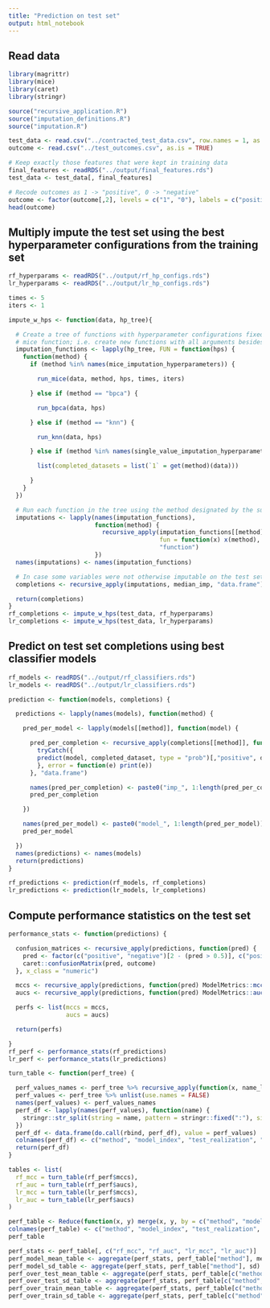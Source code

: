 ```yaml
---
title: "Prediction on test set"
output: html_notebook
---
```


## Read data
```r
library(magrittr)
library(mice)
library(caret)
library(stringr)

source("recursive_application.R")
source("imputation_definitions.R")
source("imputation.R")

test_data <- read.csv("../contracted_test_data.csv", row.names = 1, as.is = TRUE)
outcome <- read.csv("../test_outcomes.csv", as.is = TRUE)

# Keep exactly those features that were kept in training data
final_features <- readRDS("../output/final_features.rds")
test_data <- test_data[, final_features]

# Recode outcomes as 1 -> "positive", 0 -> "negative"
outcome <- factor(outcome[,2], levels = c("1", "0"), labels = c("positive", "negative"))
head(outcome)
```

## Multiply impute the test set using the best hyperparameter configurations from the training set
```r
rf_hyperparams <- readRDS("../output/rf_hp_configs.rds")
lr_hyperparams <- readRDS("../output/lr_hp_configs.rds")

times <- 5
iters <- 1

impute_w_hps <- function(data, hp_tree){

  # Create a tree of functions with hyperparameter configurations fixed by currying the
  # mice function; i.e. create new functions with all arguments besides `method` fixed
  imputation_functions <- lapply(hp_tree, FUN = function(hps) {
    function(method) {
      if (method %in% names(mice_imputation_hyperparameters)) {

        run_mice(data, method, hps, times, iters)

      } else if (method == "bpca") {

        run_bpca(data, hps)

      } else if (method == "knn") {

        run_knn(data, hps)

      } else if (method %in% names(single_value_imputation_hyperparameter_grids)) {

        list(completed_datasets = list(`1` = get(method)(data)))

      }
    }
  })

  # Run each function in the tree using the method designated by the subtree
  imputations <- lapply(names(imputation_functions),
                        function(method) {
                          recursive_apply(imputation_functions[[method]],
                                          fun = function(x) x(method),
                                          "function")
                        })
  names(imputations) <- names(imputation_functions)

  # In case some variables were not otherwise imputable on the test set for whatever reason, run median imputation on them.
  completions <- recursive_apply(imputations, median_imp, "data.frame") %>% lapply(. %>% extract2(1))

  return(completions)
}
rf_completions <- impute_w_hps(test_data, rf_hyperparams)
lr_completions <- impute_w_hps(test_data, lr_hyperparams)
```

## Predict on test set completions using best classifier models
```r
rf_models <- readRDS("../output/rf_classifiers.rds")
lr_models <- readRDS("../output/lr_classifiers.rds")

prediction <- function(models, completions) {

  predictions <- lapply(names(models), function(method) {

    pred_per_model <- lapply(models[[method]], function(model) {

      pred_per_completion <- recursive_apply(completions[[method]], function(completed_dataset) {
        tryCatch({
        predict(model, completed_dataset, type = "prob")[,"positive", drop = TRUE]
        }, error = function(e) print(e))
      }, "data.frame")

      names(pred_per_completion) <- paste0("imp_", 1:length(pred_per_completion))
      pred_per_completion

    })

    names(pred_per_model) <- paste0("model_", 1:length(pred_per_model))
    pred_per_model

  })
  names(predictions) <- names(models)
  return(predictions)
}

rf_predictions <- prediction(rf_models, rf_completions)
lr_predictions <- prediction(lr_models, lr_completions)
```

## Compute performance statistics on the test set
```r
performance_stats <- function(predictions) {

  confusion_matrices <- recursive_apply(predictions, function(pred) {
    pred <- factor(c("positive", "negative")[2 - (pred > 0.5)], c("positive", "negative"))
    caret::confusionMatrix(pred, outcome)
  }, x_class = "numeric")

  mccs <- recursive_apply(predictions, function(pred) ModelMetrics::mcc(as.integer(outcome == "positive"), pred, 0.5), x_class = "numeric")
  aucs <- recursive_apply(predictions, function(pred) ModelMetrics::auc(as.integer(outcome == "positive"), pred), x_class = "numeric")

  perfs <- list(mccs = mccs,
                aucs = aucs)

  return(perfs)

}
rf_perf <- performance_stats(rf_predictions)
lr_perf <- performance_stats(lr_predictions)
```

```r
turn_table <- function(perf_tree) {

  perf_values_names <- perf_tree %>% recursive_apply(function(x, name_list) return(name_list), x_class = "numeric", pass_node_names = TRUE) %>% leaf_apply(. %>% paste0(collapse = ":"), docall = FALSE) %>% unlist(use.names = FALSE)
  perf_values <- perf_tree %>% unlist(use.names = FALSE)
  names(perf_values) <- perf_values_names
  perf_df <- lapply(names(perf_values), function(name) {
    stringr::str_split(string = name, pattern = stringr::fixed(":"), simplify = TRUE)
  })
  perf_df <- data.frame(do.call(rbind, perf_df), value = perf_values)
  colnames(perf_df) <- c("method", "model_index", "test_realization", "value")
  return(perf_df)
}

tables <- list(
  rf_mcc = turn_table(rf_perf$mccs),
  rf_auc = turn_table(rf_perf$aucs),
  lr_mcc = turn_table(lr_perf$mccs),
  lr_auc = turn_table(lr_perf$aucs)
)

perf_table <- Reduce(function(x, y) merge(x, y, by = c("method", "model_index", "test_realization")), tables)
colnames(perf_table) <- c("method", "model_index", "test_realization", names(tables))
perf_table
```

```r
perf_stats <- perf_table[, c("rf_mcc", "rf_auc", "lr_mcc", "lr_auc")]
perf_model_mean_table <- aggregate(perf_stats, perf_table["method"], mean)
perf_model_sd_table <- aggregate(perf_stats, perf_table["method"], sd)
perf_over_test_mean_table <- aggregate(perf_stats, perf_table[c("method", "model_index")], mean)
perf_over_test_sd_table <- aggregate(perf_stats, perf_table[c("method", "model_index")], sd)
perf_over_train_mean_table <- aggregate(perf_stats, perf_table[c("method", "test_realization")], mean)
perf_over_train_sd_table <- aggregate(perf_stats, perf_table[c("method", "test_realization")], sd)
```